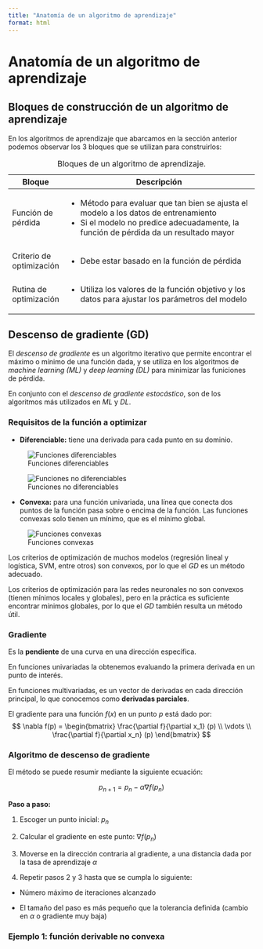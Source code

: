 ```yaml
---
title: "Anatomía de un algoritmo de aprendizaje"
format: html
---
```

# Anatomía de un algoritmo de aprendizaje
## Bloques de construcción de un algoritmo de aprendizaje

En los algoritmos de aprendizaje que abarcamos en la sección anterior podemos observar los 3 bloques que se utilizan para construirlos:

+---------------------------+---------------------------------------------------------------------------------------------------+
| Bloque                    | Descripción                                                                                       |
+===========================+===================================================================================================+
| Función de pérdida        | - Método para evaluar que tan bien se ajusta  el modelo a los datos de entrenamiento              |
|                           | - Si el modelo no predice adecuadamente, la función de pérdida da un resultado mayor              |
+---------------------------+---------------------------------------------------------------------------------------------------+
| Criterio de optimización  | - Debe estar basado en la función de pérdida                                                      |
+---------------------------+---------------------------------------------------------------------------------------------------+
| Rutina de optimización    | - Utiliza los valores de la función objetivo y los datos para ajustar los parámetros del modelo   |
+---------------------------+---------------------------------------------------------------------------------------------------+

: Bloques de un algoritmo de aprendizaje.

## Descenso de gradiente (GD)

El *descenso de gradiente* es un algoritmo iterativo que permite encontrar el máximo o mínimo de una función dada, y se utiliza en los algoritmos de *machine learning (ML)* y *deep learning (DL)* para minimizar las funiciones de pérdida.

En conjunto con el *descenso de gradiente estocástico*, son de los algoritmos más utilizados en *ML* y *DL*.

### Requisitos de la función a optimizar

- **Diferenciable:** tiene una derivada para cada punto en su dominio.
 
![Funciones diferenciables](figuras/gd/dif.png){fig-alt="Funciones diferenciables." fig-align="left"}

![Funciones no diferenciables](figuras/gd/nodif.png){fig-alt="Funciones no diferenciables." fig-align="left"}

- **Convexa:** para una función univariada, una línea que conecta dos puntos de la función pasa sobre o encima de la función. Las funciones convexas solo tienen un mínimo, que es el mínimo global.

![Funciones convexas](figuras/gd/convexa.png){fig-alt="Funciones convexas." fig-align="left"}

Los criterios de optimización de muchos modelos (regresión lineal y logística, SVM, entre otros) son convexos, por lo que el *GD* es un método adecuado.

Los criterios de optimización para las redes neuronales no son convexos (tienen mínimos locales y globales), pero en la práctica es suficiente encontrar mínimos globales, por lo que el *GD* también resulta un método útil.

### Gradiente

Es la **pendiente** de una curva en una dirección específica.

En funciones univariadas la obtenemos evaluando la primera derivada en un punto de interés.

En funciones multivariadas, es un vector de derivadas en cada dirección principal, lo que conocemos como **derivadas parciales**.

El gradiente para una función $f(x)$ en un punto $p$ está dado por:
$$
\nabla f(p) = \begin{bmatrix} \frac{\partial f}{\partial x_1} (p) \\ \vdots \\ \frac{\partial f}{\partial x_n} (p) \end{bmatrix}
$$

### Algoritmo de descenso de gradiente

El método se puede resumir mediante la siguiente ecuación:

$$
p_{n+1} = p_n - \alpha \nabla f(p_n)
$$


**Paso a paso:**

1. Escoger un punto inicial: $p_n$
   
2. Calcular el gradiente en este punto: $\nabla f(p_n)$
   
3. Moverse en la dirección contraria al gradiente, a una distancia dada por la tasa de aprendizaje $\alpha$

4. Repetir pasos 2 y 3 hasta que se cumpla lo siguiente:

- Número máximo de iteraciones alcanzado

- El tamaño del paso es más pequeño que la tolerancia definida (cambio en $\alpha$ o gradiente muy baja)

### Ejemplo 1: función derivable no convexa
